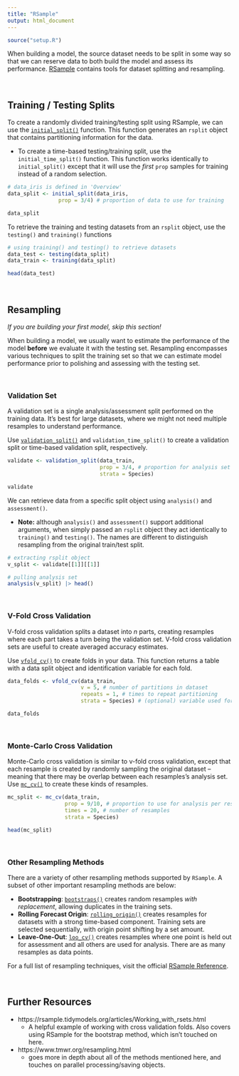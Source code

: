```yaml
---
title: "RSample"
output: html_document
---
```


```r
source("setup.R")
```

When building a model, the source dataset needs to be split in some way so that we can reserve data to both build the model and assess its performance. [RSample](https://rsample.tidymodels.org/) contains tools for dataset splitting and resampling. 

<br>

## Training / Testing Splits ##

To create a randomly divided training/testing split using RSample, we can use the [`initial_split()`](https://rsample.tidymodels.org/reference/initial_split.html) function. This function generates an `rsplit` object that contains partitioning information for the data. 

  * To create a time-based testing/training split, use the `initial_time_split()` function. This function works identically to `initial_split()` except that it will use the *first* `prop` samples for training instead of a random selection. 

```r
# data_iris is defined in 'Overview'
data_split <- initial_split(data_iris, 
                prop = 3/4) # proportion of data to use for training

data_split
```

To retrieve the training and testing datasets from an `rsplit` object, use the `testing()` and `training()` functions 

```r
# using training() and testing() to retrieve datasets
data_test <- testing(data_split)
data_train <- training(data_split)

head(data_test)
```

<br>

## Resampling ##

*If you are building your first model, skip this section!*

When building a model, we usually want to estimate the performance of the model **before** we evaluate it with the testing set. Resampling encompasses various techniques to split the training set so that we can estimate model performance prior to polishing and assessing with the testing set. 

<br>

### Validation Set ###

A validation set is a single analysis/assessment split performed on the training data. It's best for large datasets, where we might not need multiple resamples to understand performance. 

Use [`validation_split()`](https://rsample.tidymodels.org/reference/validation_split.html) and `validation_time_split()` to create a validation split or time-based validation split, respectively.

```r
validate <- validation_split(data_train, 
                             prop = 3/4, # proportion for analysis set
                             strata = Species)

validate
```
We can retrieve data from a specific split object using `analysis()` and `assessment()`.

* **Note:** although `analysis()` and `assessment()` support additional arguments, when simply passed an `rsplit` object they act identically to `training()` and `testing()`. The names are different to distinguish resampling from the original train/test split.  

```r
# extracting rsplit object
v_split <- validate[[1]][[1]]

# pulling analysis set 
analysis(v_split) |> head()
```

<br>

### V-Fold Cross Validation ### 

V-fold cross validation splits a dataset into *n* parts, creating resamples where each part takes a turn being the validation set. V-fold cross validation sets are useful to create averaged accuracy estimates.

Use [`vfold_cv()`](https://rsample.tidymodels.org/reference/vfold_cv.html) to create folds in your data. This function returns a table with a data split object and identification variable for each fold. 

```r
data_folds <- vfold_cv(data_train, 
                       v = 5, # number of partitions in dataset 
                       repeats = 1, # times to repeat partitioning
                       strata = Species) # (optional) variable used for stratified sampling

data_folds
```

<br>

### Monte-Carlo Cross Validation ###

Monte-Carlo cross validation is similar to v-fold cross validation, except that each resample is created by randomly sampling the original dataset -- meaning that there may be overlap between each resamples's analysis set. Use [`mc_cv()`](https://rsample.tidymodels.org/reference/mc_cv.html) to create these kinds of resamples. 

```r
mc_split <- mc_cv(data_train, 
                  prop = 9/10, # proportion to use for analysis per resample
                  times = 20, # number of resamples
                  strata = Species)

head(mc_split)
```

<br>

### Other Resampling Methods ###

There are a variety of other resampling methods supported by `RSample`. A subset of other important resampling methods are below:

* **Bootstrapping**: [`bootstraps()`](https://rsample.tidymodels.org/reference/bootstraps.html) creates random resamples *with replacement*, allowing duplicates in the training sets. 
* **Rolling Forecast Origin**: [`rolling_origin()`](https://rsample.tidymodels.org/reference/rolling_origin.html) creates resamples for datasets with a strong time-based component. Training sets are selected sequentially, with origin point shifting by a set amount. 
* **Leave-One-Out**: [`loo_cv()`](https://rsample.tidymodels.org/reference/loo_cv.html) creates resamples where one point is held out for assessment and all others are used for analysis. There are as many resamples as data points. 

For a full list of resampling techniques, visit the official [RSample Reference](https://rsample.tidymodels.org/reference/index.html).

<br>

## Further Resources ##

* https://rsample.tidymodels.org/articles/Working_with_rsets.html
  *  A helpful example of working with cross validation folds. Also covers using RSample for the bootstrap method, which isn't touched on here. 
* https://www.tmwr.org/resampling.html
  * goes more in depth about all of the methods mentioned here, and touches on parallel processing/saving objects. 